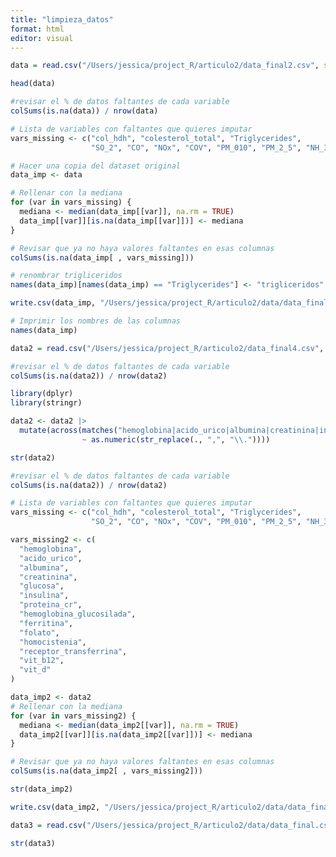 ```yaml
---
title: "limpieza_datos"
format: html
editor: visual
---
```


```r
data = read.csv("/Users/jessica/project_R/articulo2/data_final2.csv", stringsAsFactors = TRUE)
```

```r
head(data)
```

```r
#revisar el % de datos faltantes de cada variable
colSums(is.na(data)) / nrow(data)

```

```r
# Lista de variables con faltantes que quieres imputar
vars_missing <- c("col_hdh", "colesterol_total", "Triglycerides",
                  "SO_2", "CO", "NOx", "COV", "PM_010", "PM_2_5", "NH_3")
```

```r
# Hacer una copia del dataset original
data_imp <- data

```

```r

# Rellenar con la mediana 
for (var in vars_missing) {
  mediana <- median(data_imp[[var]], na.rm = TRUE)
  data_imp[[var]][is.na(data_imp[[var]])] <- mediana
}

# Revisar que ya no haya valores faltantes en esas columnas
colSums(is.na(data_imp[ , vars_missing]))

```

```r
# renombrar trigliceridos
names(data_imp)[names(data_imp) == "Triglycerides"] <- "trigliceridos"

```

```r
write.csv(data_imp, "/Users/jessica/project_R/articulo2/data/data_final3.csv", row.names = FALSE)
```

```r
# Imprimir los nombres de las columnas
names(data_imp)
```

```r
data2 = read.csv("/Users/jessica/project_R/articulo2/data_final4.csv", stringsAsFactors = FALSE)
```

```r
#revisar el % de datos faltantes de cada variable
colSums(is.na(data2)) / nrow(data2)
```

```r
library(dplyr)
library(stringr)

data2 <- data2 |>
  mutate(across(matches("hemoglobina|acido_urico|albumina|creatinina|insulina|proteina_cr|hemoglobina_glucosilada|ferritina|folato|homocistenia|vit_d|vit_b12|receptor_transferrina|glucosa|colo_ldl|ol_hdh"),
                ~ as.numeric(str_replace(., ",", "\\."))))

```

```r
str(data2)

```

```r
#revisar el % de datos faltantes de cada variable
colSums(is.na(data2)) / nrow(data2)
```

```r
# Lista de variables con faltantes que quieres imputar
vars_missing <- c("col_hdh", "colesterol_total", "Triglycerides",
                  "SO_2", "CO", "NOx", "COV", "PM_010", "PM_2_5", "NH_3")

vars_missing2 <- c(
  "hemoglobina",
  "acido_urico",
  "albumina",
  "creatinina",
  "glucosa",
  "insulina",
  "proteina_cr",
  "hemoglobina_glucosilada",
  "ferritina",
  "folato",
  "homocistenia",
  "receptor_transferrina",
  "vit_b12",
  "vit_d"
)
```

```r
data_imp2 <- data2
# Rellenar con la mediana 
for (var in vars_missing2) {
  mediana <- median(data_imp2[[var]], na.rm = TRUE)
  data_imp2[[var]][is.na(data_imp2[[var]])] <- mediana
}

# Revisar que ya no haya valores faltantes en esas columnas
colSums(is.na(data_imp2[ , vars_missing2]))
```

```r
str(data_imp2)
```

```r
write.csv(data_imp2, "/Users/jessica/project_R/articulo2/data/data_final5.csv", row.names = FALSE)
```

```r
data3 = read.csv("/Users/jessica/project_R/articulo2/data/data_final.csv", stringsAsFactors = TRUE)
```

```r
str(data3)
```

